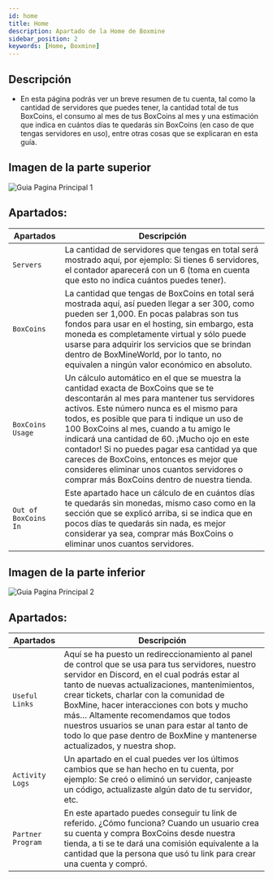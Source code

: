 ```yaml
---
id: home
title: Home
description: Apartado de la Home de Boxmine
sidebar_position: 2
keywords: [Home, Boxmine]
---
```


## Descripción

- En esta página podrás ver un breve resumen de tu cuenta, tal como la cantidad de servidores que puedes tener, la cantidad total de tus BoxCoins, el consumo al mes de tus BoxCoins al mes y una estimación que indica en cuántos días te quedarás sin BoxCoins (en caso de que tengas servidores en uso), entre otras cosas que se explicaran en esta guía.

## Imagen de la parte superior

<img src='/img/dasboard/pagina-principal2.png' alt='Guia Pagina Principal 1' />

## Apartados:

| Apartados        | Descripción                  |
| --------------- | ------------------------------ |
| `Servers` | La cantidad de servidores que tengas en total será mostrado aquí, por ejemplo: Si tienes 6 servidores, el contador aparecerá con un 6 (toma en cuenta que esto no indica cuántos puedes tener).        |
| `BoxCoins` | La cantidad que tengas de BoxCoins en total será mostrada aquí, así pueden llegar a ser 300, como pueden ser 1,000. En pocas palabras son tus fondos para usar en el hosting, sin embargo, esta moneda es completamente virtual y sólo puede usarse para adquirir los servicios que se brindan dentro de BoxMineWorld, por lo tanto, no equivalen a ningún valor económico en absoluto. |
| `BoxCoins Usage`    | Un cálculo automático en el que se muestra la cantidad exacta de BoxCoins que se te descontarán al mes para mantener tus servidores activos. Este número nunca es el mismo para todos, es posible que para ti indique un uso de 100 BoxCoins al mes, cuando a tu amigo le indicará una cantidad de 60. ¡Mucho ojo en este contador! Si no puedes pagar esa cantidad ya que careces de BoxCoins, entonces es mejor que consideres eliminar unos cuantos servidores o comprar más BoxCoins dentro de nuestra tienda.  |
| `Out of BoxCoins In`  | Este apartado hace un cálculo de en cuántos días te quedarás sin monedas, mismo caso como en la sección que se explicó arriba, si se indica que en pocos días te quedarás sin nada, es mejor considerar ya sea, comprar más BoxCoins o eliminar unos cuantos servidores.         |

## Imagen de la parte inferior

<img src='/img/dasboard/pagina-principal.png' alt='Guia Pagina Principal 2' />

## Apartados:

| Apartados        | Descripción                  |
| --------------- | ------------------------------ |
| `Useful Links` | Aquí se ha puesto un redireccionamiento al panel de control que se usa para tus servidores, nuestro servidor en Discord, en el cual podrás estar al tanto de nuevas actualizaciones, mantenimientos, crear tickets, charlar con la comunidad de BoxMine, hacer interacciones con bots y mucho más… Altamente recomendamos que todos nuestros usuarios se unan para estar al tanto de todo lo que pase dentro de BoxMine y mantenerse actualizados, y nuestra shop.        |
| `Activity Logs` | Un apartado en el cual puedes ver los últimos cambios que se han hecho en tu cuenta, por ejemplo: Se creó o eliminó un servidor, canjeaste un código, actualizaste algún dato de tu servidor, etc. |
| `Partner Program`    | En este apartado puedes conseguir tu link de referido. ¿Cómo funciona? Cuando un usuario crea su cuenta y compra BoxCoins desde nuestra tienda, a ti se te dará una comisión equivalente a la cantidad que la persona que usó tu link para crear una cuenta y compró.  |
